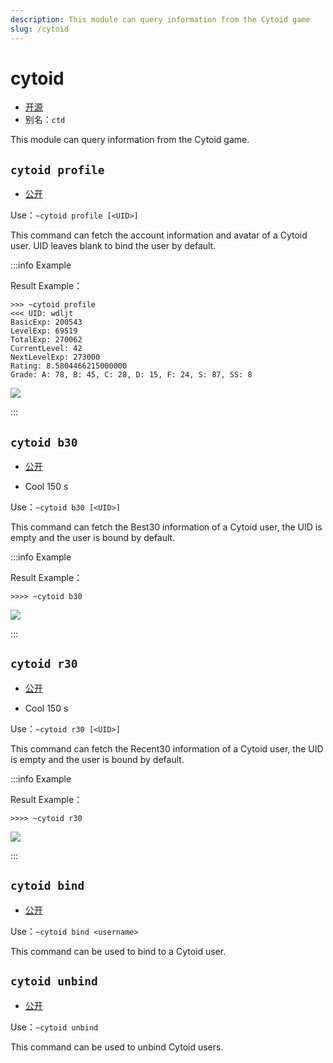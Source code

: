```yaml
---
description: This module can query information from the Cytoid game
slug: /cytoid
---
```


# cytoid

-   [开源](/docs/help/faq#为什么有些模块没有开源)
-   别名：`ctd`

This module can query information from the Cytoid game.

## `cytoid profile`

-   [公开](permissions)

Use：`~cytoid profile [<UID>]`

This command can fetch the account information and avatar of a Cytoid user. UID leaves blank to bind the user by default.

:::info Example

Result Example：

```
>>> ~cytoid profile
<<< UID: wdljt
BasicExp: 200543
LevelExp: 69519
TotalExp: 270062
CurrentLevel: 42
NextLevelExp: 273000
Rating: 8.5804466215000000
Grade: A: 78, B: 45, C: 28, D: 15, F: 24, S: 87, SS: 8
```

![](https://s1.ax1x.com/2023/09/02/pPBLmuj.png)

:::

## `cytoid b30`

-   [公开](permissions)

-   Cool 150 s

Use：`~cytoid b30 [<UID>]`

This command can fetch the Best30 information of a Cytoid user, the UID is empty and the user is bound by default.

:::info Example

Result Example：

```
>>>> ~cytoid b30
```

![](https://s1.ax1x.com/2023/09/02/pPBLTTxg.png)

:::

## `cytoid r30`

-   [公开](permissions)

-   Cool 150 s

Use：`~cytoid r30 [<UID>]`

This command can fetch the Recent30 information of a Cytoid user, the UID is empty and the user is bound by default.

:::info Example

Result Example：

```
>>>> ~cytoid r30
```

![](https://s1.ax1x.com/2023/09/02/pPBLnDs.png)

:::

## `cytoid bind`

-   [公开](permissions)

Use：`~cytoid bind <username>`

This command can be used to bind to a Cytoid user.

## `cytoid unbind`

-   [公开](permissions)

Use：`~cytoid unbind`

This command can be used to unbind Cytoid users.
